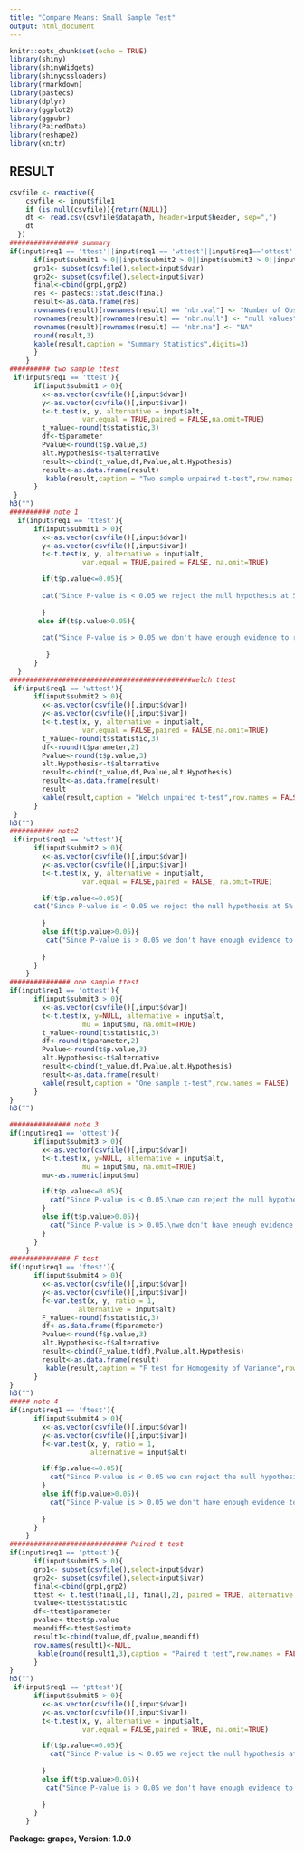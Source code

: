 ```yaml
---
title: "Compare Means: Small Sample Test"
output: html_document
---
```


```r
knitr::opts_chunk$set(echo = TRUE)
library(shiny)
library(shinyWidgets)
library(shinycssloaders)
library(rmarkdown)
library(pastecs)
library(dplyr)
library(ggplot2)
library(ggpubr)
library(PairedData)
library(reshape2)
library(knitr)

```
## RESULT

```r
csvfile <- reactive({
    csvfile <- input$file1
    if (is.null(csvfile)){return(NULL)}
    dt <- read.csv(csvfile$datapath, header=input$header, sep=",")
    dt
  })
################# summary
if(input$req1 == 'ttest'||input$req1 == 'wttest'||input$req1=='ottest'||input$req1=='ftest'||input$req1=='pttest'){
      if(input$submit1 > 0||input$submit2 > 0||input$submit3 > 0||input$submit4 > 0||input$submit5 > 0){
      grp1<- subset(csvfile(),select=input$dvar)
      grp2<- subset(csvfile(),select=input$ivar)
      final<-cbind(grp1,grp2)
      res <- pastecs::stat.desc(final)
      result<-as.data.frame(res)
      rownames(result)[rownames(result) == "nbr.val"] <- "Number of Obs."
      rownames(result)[rownames(result) == "nbr.null"] <- "null values"
      rownames(result)[rownames(result) == "nbr.na"] <- "NA"
      round(result,3)
      kable(result,caption = "Summary Statistics",digits=3)
      }
    }
########## two sample ttest
 if(input$req1 == 'ttest'){
      if(input$submit1 > 0){
        x<-as.vector(csvfile()[,input$dvar])
        y<-as.vector(csvfile()[,input$ivar])
        t<-t.test(x, y, alternative = input$alt,
                  var.equal = TRUE,paired = FALSE,na.omit=TRUE)
        t_value<-round(t$statistic,3)
        df<-t$parameter
        Pvalue<-round(t$p.value,3)
        alt.Hypothesis<-t$alternative
        result<-cbind(t_value,df,Pvalue,alt.Hypothesis)
        result<-as.data.frame(result)
         kable(result,caption = "Two sample unpaired t-test",row.names = FALSE)
      }
 }
h3("")
########## note 1
  if(input$req1 == 'ttest'){
      if(input$submit1 > 0){
        x<-as.vector(csvfile()[,input$dvar])
        y<-as.vector(csvfile()[,input$ivar])
        t<-t.test(x, y, alternative = input$alt,
                  var.equal = TRUE,paired = FALSE, na.omit=TRUE)

        if(t$p.value<=0.05){
        
        cat("Since P-value is < 0.05 we reject the null hypothesis at 5% level of significance.\n(here null hypothesis is: Population mean of group A = Population mean of group B)\n ")
       
        }
       else if(t$p.value>0.05){
       
        cat("Since P-value is > 0.05 we don't have enough evidence to reject the null hypothesis at 5% level of significance.\n(here null hypothesis is: Population mean of group A = Population mean of group B)\n")
        
         }
      }
  }
#############################################welch ttest
 if(input$req1 == 'wttest'){
      if(input$submit2 > 0){
        x<-as.vector(csvfile()[,input$dvar])
        y<-as.vector(csvfile()[,input$ivar])
        t<-t.test(x, y, alternative = input$alt,
                  var.equal = FALSE,paired = FALSE,na.omit=TRUE)
        t_value<-round(t$statistic,3)
        df<-round(t$parameter,2)
        Pvalue<-round(t$p.value,3)
        alt.Hypothesis<-t$alternative
        result<-cbind(t_value,df,Pvalue,alt.Hypothesis)
        result<-as.data.frame(result)
        result
        kable(result,caption = "Welch unpaired t-test",row.names = FALSE)
      }
 }
h3("")
########### note2
 if(input$req1 == 'wttest'){
      if(input$submit2 > 0){
        x<-as.vector(csvfile()[,input$dvar])
        y<-as.vector(csvfile()[,input$ivar])
        t<-t.test(x, y, alternative = input$alt,
                  var.equal = FALSE,paired = FALSE, na.omit=TRUE)

        if(t$p.value<=0.05){
      cat("Since P-value is < 0.05 we reject the null hypothesis at 5% level of significance.\n(here null hypothesis is: Population mean of group A = Population mean of group B)\n ")
     
        }
        else if(t$p.value>0.05){
         cat("Since P-value is > 0.05 we don't have enough evidence to reject the null hypothesis at 5% level of significance.\n(here null hypothesis is: Population mean of group A = Population mean of group B)\n")
        
        }
      }
    }
############### one sample ttest
if(input$req1 == 'ottest'){
      if(input$submit3 > 0){
        x<-as.vector(csvfile()[,input$dvar])
        t<-t.test(x, y=NULL, alternative = input$alt,
                  mu = input$mu, na.omit=TRUE)
        t_value<-round(t$statistic,3)
        df<-round(t$parameter,2)
        Pvalue<-round(t$p.value,3)
        alt.Hypothesis<-t$alternative
        result<-cbind(t_value,df,Pvalue,alt.Hypothesis)
        result<-as.data.frame(result)
        kable(result,caption = "One sample t-test",row.names = FALSE)
      }
}
h3("")

############### note 3
if(input$req1 == 'ottest'){
      if(input$submit3 > 0){
        x<-as.vector(csvfile()[,input$dvar])
        t<-t.test(x, y=NULL, alternative = input$alt,
                  mu = input$mu, na.omit=TRUE)
        mu<-as.numeric(input$mu)

        if(t$p.value<=0.05){
          cat("Since P-value is < 0.05.\nwe can reject the null hypothesis at 5 percent level of significance.\n")
        }
        else if(t$p.value>0.05){
          cat("Since P-value is > 0.05.\nwe don't have enough evidence to reject null hypothesis at 5 percent level of significance.\n")
        }
      }
    }
############### F test
if(input$req1 == 'ftest'){
      if(input$submit4 > 0){
        x<-as.vector(csvfile()[,input$dvar])
        y<-as.vector(csvfile()[,input$ivar])
        f<-var.test(x, y, ratio = 1,
                 alternative = input$alt)
        F_value<-round(f$statistic,3)
        df<-as.data.frame(f$parameter)
        Pvalue<-round(f$p.value,3)
        alt.Hypothesis<-f$alternative
        result<-cbind(F_value,t(df),Pvalue,alt.Hypothesis)
        result<-as.data.frame(result)
         kable(result,caption = "F test for Homogenity of Variance",row.names = FALSE)
      }
}
h3("")
##### note 4
if(input$req1 == 'ftest'){
      if(input$submit4 > 0){
        x<-as.vector(csvfile()[,input$dvar])
        y<-as.vector(csvfile()[,input$ivar])
        f<-var.test(x, y, ratio = 1,
                    alternative = input$alt)

        if(f$p.value<=0.05){
          cat("Since P-value is < 0.05 we can reject the null hypothesis at 5 percent level of significance.\n(Here null hypothesis: Variances are Homogenous)\n")
        }
        else if(f$p.value>0.05){
          cat("Since P-value is > 0.05 we don't have enough evidence to reject null hypothesis at 5 percent level of significance. Variance is homogenous.\n(Here null hypothesis: Variances are Homogenous)\n")
          
        }
      }
    }
############################# Paired t test
if(input$req1 == 'pttest'){
      if(input$submit5 > 0){
      grp1<- subset(csvfile(),select=input$dvar)
      grp2<- subset(csvfile(),select=input$ivar)
      final<-cbind(grp1,grp2)
      ttest <- t.test(final[,1], final[,2], paired = TRUE, alternative = input$alt)
      tvalue<-ttest$statistic
      df<-ttest$parameter
      pvalue<-ttest$p.value
      meandiff<-ttest$estimate
      result1<-cbind(tvalue,df,pvalue,meandiff)
      row.names(result1)<-NULL
       kable(round(result1,3),caption = "Paired t test",row.names = FALSE)
      }
}
h3("")
 if(input$req1 == 'pttest'){
      if(input$submit5 > 0){
        x<-as.vector(csvfile()[,input$dvar])
        y<-as.vector(csvfile()[,input$ivar])
        t<-t.test(x, y, alternative = input$alt,
                  var.equal = FALSE,paired = TRUE, na.omit=TRUE)

        if(t$p.value<=0.05){
          cat("Since P-value is < 0.05 we reject the null hypothesis at 5% level of significance.\n(here null hypothesis is: Population mean of group A = Population mean of group B) \n")
          
        }
        else if(t$p.value>0.05){
         cat("Since P-value is > 0.05 we don't have enough evidence to reject the null hypothesis at 5% level of significance.\n(here null hypothesis is: Population mean of group A = Population mean of group B)\n")
          
        }
      }
    }

```
  
  
    
**Package: grapes, Version: 1.0.0**



